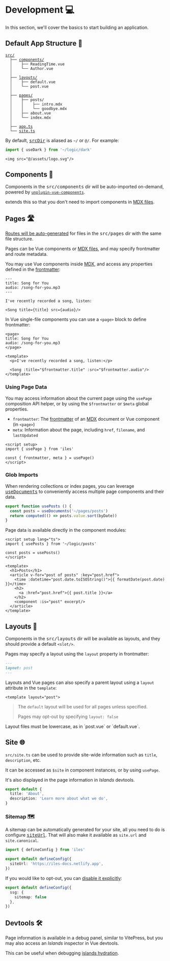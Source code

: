 [srcDir]: /config#srcDir
[devtools1]: https://user-images.githubusercontent.com/1158253/133314267-f0ba784c-ff64-4ee8-b2bf-97ecffc2facd.jpg
[devtools2]: https://user-images.githubusercontent.com/1158253/133314279-1edc22d1-3ffb-414e-b994-212cb316593b.jpg
[MDX]: /guide/markdown
[glob]: https://vitejs.dev/guide/features.html#glob-import
[config]: /config#configuring-%C3%AEles
[frontmatter]: /guide/markdown#frontmatter-and-meta
[routing]: /guide/routing
[hydration]: /guide/hydration
[siteUrl]: /config#siteurl
[useDocuments]: /guide/documents

# Development 💻

In this section, we'll cover the basics to start building an <Iles/> application.

## Default App Structure 📂

<div class="language-tree">
<pre class="code">
<code><kbd class="-ml-2"><a href="/config#srcDir">src/</a></kbd>
  ├── <kbd><a href="#components">components/</a></kbd>
  │    ├── ReadingTime.vue
  │    └── Author.vue
  │
  ├── <kbd><a href="#layouts">layouts/</a></kbd>
  │    ├── default.vue
  │    └── post.vue
  │
  ├── <kbd><a href="#pages">pages/</a></kbd>
  │    ├── posts/
  │    │    ├── intro.mdx
  │    │    └── goodbye.mdx
  │    ├── about.vue
  │    └── index.mdx
  │
  ├── <kbd><a href="/config#your-app">app.ts</a></kbd>
  └── <kbd><a href="#site">site.ts</a></kbd></code>
</pre>
</div>

By default, <kbd>[srcDir]</kbd> is aliased as `~/` or `@/`. For example:

```ts
import { useDark } from '~/logic/dark'
```

```vue
<img src="@/assets/logo.svg"/>
```

## Components 🧱

Components in the <kbd>src/components</kbd> dir will be auto-imported on-demand, powered by [`unplugin-vue-components`](https://github.com/antfu/unplugin-vue-components).

<Iles/> extends this so that you don't need to import components in [MDX files][mdx].

## Pages 🛣

[Routes will be auto-generated][routing] for files in the <kbd>src/pages</kbd> dir with the same file structure.

Pages can be Vue components or [MDX files][mdx], and may specify frontmatter and route metadata.

You may use Vue components inside [MDX], and access any properties defined in the [frontmatter]:

```mdx
---
title: Song for You
audio: /song-for-you.mp3
---

I've recently recorded a song, listen:

<Song title={title} src={audio}/>
```

In Vue single-file components you can use a `<page>` block to define frontmatter:

```vue
<page>
title: Song for You
audio: /song-for-you.mp3
</page>

<template>
  <p>I've recently recorded a song, listen:</p>

  <Song :title="$frontmatter.title" :src="$frontmatter.audio"/>
</template>
```

<PageHooks/>

### Using Page Data

You may access information about the current page using the `usePage` composition API helper, or by using the  `$frontmatter` or `$meta` global properties.

- `frontmatter`: The [frontmatter] of an [MDX][frontmatter] document or Vue component (in `<page>`)
- `meta`: Information about the page, including `href`, `filename`, and `lastUpdated`

```vue
<script setup>
import { usePage } from 'iles'

const { frontmatter, meta } = usePage()
</script>
```

<AutoImported/>


### Glob Imports

When rendering collections or index pages, you can leverage <kbd>[useDocuments]</kbd> to conveniently access multiple page components and their data.

```ts {2}
export function usePosts () {
  const posts = useDocuments('~/pages/posts')
  return computed(() => posts.value.sort(byDate))
}
```

Page data is available directly in the component modules:

```vue
<script setup lang="ts">
import { usePosts } from '~/logic/posts'

const posts = usePosts()
</script>

<template>
  <h1>Posts</h1>
  <article v-for="post of posts" :key="post.href">
    <time :datetime="post.date.toISOString()">{{ formatDate(post.date) }}</time>
    <h2>
      <a :href="post.href">{{ post.title }}</a>
    </h2>
    <component :is="post" excerpt/>
  </article>
</template>
```

## Layouts 📐

Components in the <kbd>src/layouts</kbd> dir will be available as layouts, and they should provide a default `<slot/>`.

Pages may specify a layout using the `layout` property in frontmatter:

```md
---
layout: post
---
```

Layouts and Vue pages can also specify a parent layout using a `layout` attribute in the `template`:

```vue
<template layout="post">
```

> The `default` layout will be used for all pages unless specified.
>
> Pages may opt-out by specifying `layout: false`

<Tip warn>
Layout files must be lowercase, as in `post.vue` or `default.vue`.
</Tip>

## Site 🌐

`src/site.ts` can be used to provide site-wide information such as `title`, `description`, etc.

It can be accessed as `$site` in component instances, or by using `usePage`.

It's also displayed in the page information in _Islands_ devtools.

```ts
export default {
  title: 'About',
  description: 'Learn more about what we do',
}
```

### Sitemap 🗺

A sitemap can be automatically generated for your site, all you need to do is
configure <kbd>[siteUrl]</kbd>. That will also make it available as `site.url` and `site.canonical`.

```ts
import { defineConfig } from 'iles'

export default defineConfig({
  siteUrl: 'https://iles-docs.netlify.app',
})
```
 
If you would like to opt-out, you can [disable it explicitly][config]:

```ts
export default defineConfig({
  ssg: {
    sitemap: false
  },
})
```

## Devtools 🛠

Page information is available in a debug panel, similar to VitePress, but you may also access an _Islands_ inspector in Vue devtools.

This can be useful when debugging [islands hydration][hydration].
